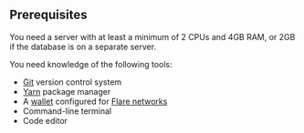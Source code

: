 ## Prerequisites

You need a server with at least a minimum of 2 CPUs and 4GB RAM, or 2GB if the database is on a separate server.

You need knowledge of the following tools:

- [Git](https://git-scm.com/) version control system
- [Yarn](https://yarnpkg.com/) package manager
- A [wallet](../../user/wallets/index.md) configured for [Flare networks](https://dev.flare.network/network/overview)
- Command-line terminal
- Code editor
